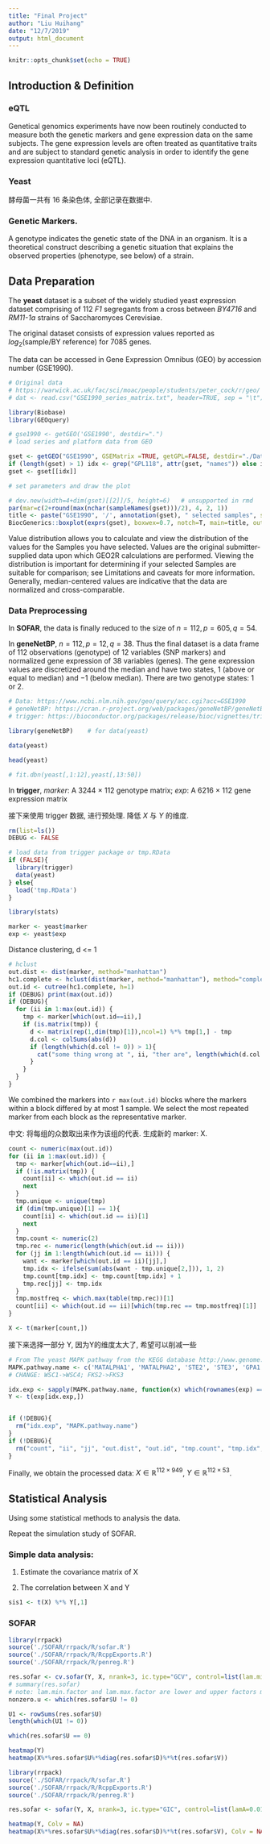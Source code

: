```yaml
---
title: "Final Project"
author: "Liu Huihang"
date: "12/7/2019"
output: html_document
---
```


```r
knitr::opts_chunk$set(echo = TRUE)
```


## Introduction & Definition

### eQTL

Genetical genomics experiments have now been routinely conducted to measure both the genetic markers and gene expression data on the same subjects. The gene expression levels are often treated as quantitative traits and are subject to standard genetic analysis in order to identify the gene expression quantitative loci (eQTL). 


### Yeast

酵母菌一共有 16 条染色体, 全部记录在数据中. 

### Genetic Markers. 
A genotype indicates the genetic state of the DNA in an organism. 
It is a theoretical construct describing a genetic situation that explains the observed properties (phenotype, see below) of a strain. 



## Data Preparation

The **yeast** dataset is a subset of the widely studied yeast expression dataset comprising of $112$ *F1* segregants from a cross between *BY4716* and *RM11-1a* strains of Saccharomyces Cerevisiae.

The original dataset consists of expression values reported as $log_2(\text{sample} / \text{BY reference})$ for $7085$ genes. 


The data can be accessed in Gene Expression Omnibus (GEO) by accession number (GSE1990). 

```r
# Original data
# https://warwick.ac.uk/fac/sci/moac/people/students/peter_cock/r/geo/
# dat <- read.csv("GSE1990_series_matrix.txt", header=TRUE, sep = "\t")

library(Biobase)
library(GEOquery)

# gse1990 <- getGEO('GSE1990', destdir=".")
# load series and platform data from GEO

gset <- getGEO("GSE1990", GSEMatrix =TRUE, getGPL=FALSE, destdir="./Data")
if (length(gset) > 1) idx <- grep("GPL118", attr(gset, "names")) else idx <- 1
gset <- gset[[idx]]

# set parameters and draw the plot

# dev.new(width=4+dim(gset)[[2]]/5, height=6)   # unsupported in rmd
par(mar=c(2+round(max(nchar(sampleNames(gset)))/2), 4, 2, 1))
title <- paste("GSE1990", '/', annotation(gset), " selected samples", sep ='')
BiocGenerics::boxplot(exprs(gset), boxwex=0.7, notch=T, main=title, outline=FALSE, las=2, plot = TRUE)
```

Value distribution allows you to calculate and view the distribution of the values for the Samples you have selected. 
Values are the original submitter-supplied data upon which GEO2R calculations are performed. 
Viewing the distribution is important for determining if your selected Samples are suitable for comparison; see Limitations and caveats for more information. 
Generally, median-centered values are indicative that the data are normalized and cross-comparable. 

### Data Preprocessing

In **SOFAR**, the data is finally reduced to the size of $n=112, p=605, q=54$. 

In **geneNetBP**, $n=112, p=12, q=38$. 
Thus the final dataset is a data frame of $112$ observations (genotype) of $12$ variables (SNP markers) and normalized gene expression of $38$ variables (genes). 
The gene expression values are discretized around the median and have two states, $1$ (above or equal to median) and $-1$ (below median). 
There are two genotype states: $1$ or $2$. 

```r
# Data: https://www.ncbi.nlm.nih.gov/geo/query/acc.cgi?acc=GSE1990
# geneNetBP: https://cran.r-project.org/web/packages/geneNetBP/geneNetBP.pdf
# trigger: https://bioconductor.org/packages/release/bioc/vignettes/trigger/inst/doc/trigger.pdf

library(geneNetBP)    # for data(yeast)

data(yeast)

head(yeast)

# fit.dbn(yeast[,1:12],yeast[,13:50])
```

In **trigger**, *marker*: A $3244$ × $112$ genotype matrix; *exp*: A $6216$ × $112$ gene expression matrix

接下来使用 trigger 数据, 进行预处理. 降低 $X$ 与 $Y$ 的维度.
```r
rm(list=ls())
DEBUG <- FALSE

# load data from trigger package or tmp.RData
if (FALSE){
  library(trigger)
  data(yeast)
} else{
  load('tmp.RData')
}

library(stats)

marker <- yeast$marker
exp <- yeast$exp
```

Distance clustering, d <= 1

```r
# hclust
out.dist <- dist(marker, method="manhattan")
hc1.complete <- hclust(dist(marker, method="manhattan"), method="complete") # complete method using the max distance within a group
out.id <- cutree(hc1.complete, h=1)                                         # h is the maximum distance to be cut
if (DEBUG) print(max(out.id))
if (DEBUG){
  for (ii in 1:max(out.id)) {
    tmp <- marker[which(out.id==ii),]                                         
    if (is.matrix(tmp)) {
      d <- matrix(rep(1,dim(tmp)[1]),ncol=1) %*% tmp[1,] - tmp
      d.col <- colSums(abs(d))
      if (length(which(d.col != 0)) > 1){
        cat("some thing wrong at ", ii, "ther are", length(which(d.col != 0)), "diffs \n")
      }
    }
  }
}
```

We combined the markers into `r max(out.id)` blocks where the markers within a block differed by at most $1$ sample. 
We select the most repeated marker from each block as the representative marker. 

中文: 将每组的众数取出来作为该组的代表. 生成新的 marker: X. 
```r
count <- numeric(max(out.id))
for (ii in 1:max(out.id)) {
  tmp <- marker[which(out.id==ii),]
  if (!is.matrix(tmp)) {
    count[ii] <- which(out.id == ii)
    next
  }
  tmp.unique <- unique(tmp)
  if (dim(tmp.unique)[1] == 1){
    count[ii] <- which(out.id == ii)[1]
    next
  }
  tmp.count <- numeric(2)
  tmp.rec <- numeric(length(which(out.id == ii)))
  for (jj in 1:length(which(out.id == ii))) {
    want <- marker[which(out.id == ii)[jj],]
    tmp.idx <- ifelse(sum(abs(want - tmp.unique[2,])), 1, 2) 
    tmp.count[tmp.idx] <- tmp.count[tmp.idx] + 1
    tmp.rec[jj] <- tmp.idx
  }
  tmp.mostfreq <- which.max(table(tmp.rec))[1]
  count[ii] <- which(out.id == ii)[which(tmp.rec == tmp.mostfreq)[1]]
}

X <- t(marker[count,])
```

接下来选择一部分 Y, 因为Y的维度太大了, 希望可以削减一些
```r
# From The yeast MAPK pathway from the KEGG database http://www.genome.jp/kegg/pathway/sce/sce04011.html
MAPK.pathway.name <- c('MATALPHA1', 'MATALPHA2', 'STE2', 'STE3', 'GPA1', 'STE4', 'STE18', 'CDC42', 'CDC24', 'BEM1', 'STE20', 'BNI1', 'STE11', 'STE5', 'STE7', 'FUS3', 'MSG5', 'STE12', 'DIG1', 'DIG2', 'FAR1', 'MCM1', 'FUS1', 'WSC4', 'WSC2', 'WSC3', 'MID2', 'RHO1', 'FKS1', 'PKC1', 'BCK1', 'MKK1', 'MKK2', 'SLT2', 'MLP2', 'RLM1', 'SWI4', 'SWI6', 'FKS3', 'SHO1', 'SLN1', 'YPD1', 'SSK1', 'SSK2', 'PBS2', 'HOG1', 'MSN2', 'MSN4', 'GLO1', 'CTT1', 'RAS2', 'KSS1', 'TEC1')
# CHANGE: WSC1->WSC4; FKS2->FKS3

idx.exp <- sapply(MAPK.pathway.name, function(x) which(rownames(exp) == x))
Y <- t(exp[idx.exp,])


if (!DEBUG){
  rm("idx.exp", "MAPK.pathway.name")
}
if (!DEBUG){
  rm("count", "ii", "jj", "out.dist", "out.id", "tmp.count", "tmp.idx", "tmp.mostfreq", "tmp.rec", "want", "hc1.complete", "tmp", "tmp.unique")
}
```

Finally, we obtain the processed data:  $X \in \mathbb{R}^{112\times 949}$, $Y \in \mathbb{R}^{112\times 53}$. 



## Statistical Analysis

Using some statistical methods to analysis the data. 

Repeat the simulation study of SOFAR. 

### Simple data analysis:

1. Estimate the covariance matrix of X

2. The correlation between X and Y

```r
sis1 <- t(X) %*% Y[,1]
```

### SOFAR
```r
library(rrpack)
source('./SOFAR/rrpack/R/sofar.R')
source('./SOFAR/rrpack/R/RcppExports.R')
source('./SOFAR/rrpack/R/penreg.R')

res.sofar <- cv.sofar(Y, X, nrank=3, ic.type="GCV", control=list(lam.min.factor=5e-7, lam.max.factor=1e-4, nlam=100, methodA="lasso", methodB="lasso"), DEBUG=TRUE)
# summary(res.sofar)
# note: lam.min.factor and lam.max.factor are lower and upper factors multiplied by lam.max=28176.lam.max is a large number. So lam.min.factor should be # cv.sofar use GIC rather than CV
nonzero.u <- which(res.sofar$U != 0)

U1 <- rowSums(res.sofar$U)
length(which(U1 != 0))

which(res.sofar$U == 0)

heatmap(Y)
heatmap(X%*%res.sofar$U%*%diag(res.sofar$D)%*%t(res.sofar$V))
```

```r
library(rrpack)
source('./SOFAR/rrpack/R/sofar.R')
source('./SOFAR/rrpack/R/RcppExports.R')
source('./SOFAR/rrpack/R/penreg.R')

res.sofar <- sofar(Y, X, nrank=3, ic.type="GIC", control=list(lamA=0.0155, lamB=0.02, lamD=0.1))

heatmap(Y, Colv = NA)
heatmap(X%*%res.sofar$U%*%diag(res.sofar$D)%*%t(res.sofar$V), Colv = NA)
```